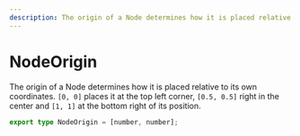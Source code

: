```yaml
---
description: The origin of a Node determines how it is placed relative to its own coordinates.
---
```


# NodeOrigin

The origin of a Node determines how it is placed relative to its own coordinates.
`[0, 0]` places it at the top left corner, `[0.5, 0.5]` right in the center and `[1, 1]` at the bottom right of its position.

```ts
export type NodeOrigin = [number, number];
```
